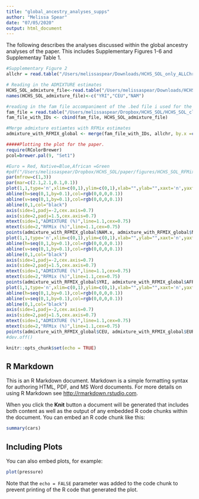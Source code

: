 ```yaml
---
title: "global_ancestry_analyses_supps"
author: "Melissa Spear"
date: "07/05/2020"
output: html_document
---
```

The following describes the analyses discussed within the global ancestry analyses of the paper. This includes Supplementary Figures 1-6 and Supplementay Table 1.

```r
#Supplementary Figure 2
allchr = read.table("/Users/melissaspear/Downloads/HCHS_SOL_only_ALLChr_RFMix_global_ancestry_estimates_050819.txt", header=T, stringsAsFactor = F)

# Reading in the ADMIXTURE estimates
HCHS_SOL_admixture_file<-read.table("/Users/melissaspear/Downloads/HCHS_SOL_clean_set_with_Reich_NAM_CEU_YRI_hg19_FINAL_030718_forwardstrand_PRUNED.3.Q",header=F,sep=' ')
names(HCHS_SOL_admixture_file)<-c("YRI","CEU","NAM")

#reading in the fam file accompaniment of the .bed file i used for the admixture run 
fam_file = read.table("/Users/melissaspear/Dropbox/HCHS_SOL/HCHS_SOL_clean_set_with_Reich_NAM_CEU_YRI_hg19_FINAL_030718_forwardstrand_PRUNED.fam", header=F, sep = ' ')
fam_file_with_IDs <- cbind(fam_file, HCHS_SOL_admixture_file)

#Merge admixture estiamtes with RFMix estimates
admixture_with_RFMIX_global <- merge(fam_file_with_IDs, allchr, by.x =c("V2"), by.y=c("SAMPLE_ID"))

#####Plotting the plot for the paper. 
require(RColorBrewer)
pcol=brewer.pal(9, "Set1")

#Euro = Red, Native=Blue,African =Green
#pdf("/Users/melissaspear/Dropbox/HCHS_SOL/paper/figures/HCHS_SOL_RFMix_ADMIXTURE_ancestry_concordance_050819.pdf",height=2.25,width=7.25,pointsize=10)
par(mfrow=c(1,3))
par(mar=c(2.1,2.1,0.1,0.1))
plot(1,1,type='n',xlim=c(0,1),ylim=c(0,1),xlab="",ylab="",xaxt='n',yaxt='n')
abline(h=seq(0,1,by=0.1),col=rgb(0,0,0,0.1))
abline(v=seq(0,1,by=0.1),col=rgb(0,0,0,0.1))
abline(0,1,col="black")
axis(side=1,padj=-2,cex.axis=0.7)
axis(side=2,padj=1.5,cex.axis=0.7)
mtext(side=1,"ADMIXTURE (%)",line=1.1,cex=0.75)
mtext(side=2,"RFMix (%)",line=1.1,cex=0.75)
points(admixture_with_RFMIX_global$NAM.x, admixture_with_RFMIX_global$NAM_global_mean,col=pcol[2],pch=16,cex=.5)
plot(1,1,type='n',xlim=c(0,1),ylim=c(0,1),xlab="",ylab="",xaxt='n',yaxt='n')
abline(h=seq(0,1,by=0.1),col=rgb(0,0,0,0.1))
abline(v=seq(0,1,by=0.1),col=rgb(0,0,0,0.1))
abline(0,1,col="black")
axis(side=1,padj=-2,cex.axis=0.7)
axis(side=2,padj=1.5,cex.axis=0.7)
mtext(side=1,"ADMIXTURE (%)",line=1.1,cex=0.75)
mtext(side=2,"RFMix (%)",line=1.1,cex=0.75)
points(admixture_with_RFMIX_global$YRI, admixture_with_RFMIX_global$AFR_global_mean,col=pcol[1],pch=16,cex=.5)
plot(1,1,type='n',xlim=c(0,1),ylim=c(0,1),xlab="",ylab="",xaxt='n',yaxt='n')
abline(h=seq(0,1,by=0.1),col=rgb(0,0,0,0.1))
abline(v=seq(0,1,by=0.1),col=rgb(0,0,0,0.1))
abline(0,1,col="black")
axis(side=1,padj=-2,cex.axis=0.7)
axis(side=2,padj=1.5,cex.axis=0.7)
mtext(side=1,"ADMIXTURE (%)",line=1.1,cex=0.75)
mtext(side=2,"RFMix (%)",line=1.1,cex=0.75)
points(admixture_with_RFMIX_global$CEU, admixture_with_RFMIX_global$EUR_global_mean,col=pcol[3],pch=16,cex=.5)
#dev.off()

```

```r
knitr::opts_chunk$set(echo = TRUE)
```

## R Markdown

This is an R Markdown document. Markdown is a simple formatting syntax for authoring HTML, PDF, and MS Word documents. For more details on using R Markdown see <http://rmarkdown.rstudio.com>.

When you click the **Knit** button a document will be generated that includes both content as well as the output of any embedded R code chunks within the document. You can embed an R code chunk like this:

```r
summary(cars)
```

## Including Plots

You can also embed plots, for example:

```r
plot(pressure)
```

Note that the `echo = FALSE` parameter was added to the code chunk to prevent printing of the R code that generated the plot.
